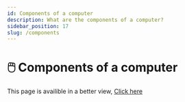 ```yaml
---
id: Components of a computer
description: What are the components of a computer?
sidebar_position: 17
slug: /components
---
```


# 🖱️ Components of a computer


This page is availible in a better view, [Click here](https://nayans.notion.site/Components-3cbc7df217cc4b8fa1d64da8f6e5552a)
